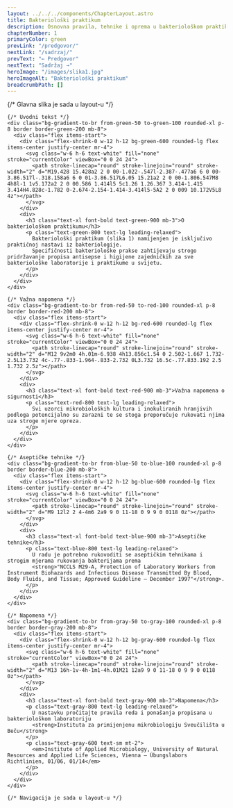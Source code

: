 ```yaml
---
layout: ../../../components/ChapterLayout.astro
title: Bakteriološki praktikum
description: Osnovna pravila, tehnike i oprema u bakteriološkom praktikumu
chapterNumber: 1
primaryColor: green
prevLink: "/predgovor/"
nextLink: "/sadrzaj/"
prevText: "← Predgovor"
nextText: "Sadržaj →"
heroImage: "/images/slika1.jpg"
heroImageAlt: "Bakteriološki praktikum"
breadcrumbPath: []
---
```


{/* Glavna slika je sada u layout-u */}

    {/* Uvodni tekst */}
    <div class="bg-gradient-to-br from-green-50 to-green-100 rounded-xl p-8 border border-green-200 mb-8">
      <div class="flex items-start">
        <div class="flex-shrink-0 w-12 h-12 bg-green-600 rounded-lg flex items-center justify-center mr-4">
          <svg class="w-6 h-6 text-white" fill="none" stroke="currentColor" viewBox="0 0 24 24">
            <path stroke-linecap="round" stroke-linejoin="round" stroke-width="2" d="M19.428 15.428a2 2 0 00-1.022-.547l-2.387-.477a6 6 0 00-3.86.517l-.318.158a6 6 0 01-3.86.517L6.05 15.21a2 2 0 00-1.806.547M8 4h8l-1 1v5.172a2 2 0 00.586 1.414l5 5c1.26 1.26.367 3.414-1.415 3.414H4.828c-1.782 0-2.674-2.154-1.414-3.414l5-5A2 2 0 009 10.172V5L8 4z"></path>
          </svg>
        </div>
        <div>
          <h3 class="text-xl font-bold text-green-900 mb-3">O bakteriološkom praktikumu</h3>
          <p class="text-green-800 text-lg leading-relaxed">
            Bakteriološki praktikum (slika 1) namijenjen je isključivo praktičnoj nastavi iz bakteriologije. 
            Specifičnosti bakteriološke prakse zahtijevaju strogo pridržavanje propisa antisepse i higijene zajedničkih za sve bakteriološke laboratorije i praktikume u svijetu.
          </p>
        </div>
      </div>
    </div>

    {/* Važna napomena */}
    <div class="bg-gradient-to-br from-red-50 to-red-100 rounded-xl p-8 border border-red-200 mb-8">
      <div class="flex items-start">
        <div class="flex-shrink-0 w-12 h-12 bg-red-600 rounded-lg flex items-center justify-center mr-4">
          <svg class="w-6 h-6 text-white" fill="none" stroke="currentColor" viewBox="0 0 24 24">
            <path stroke-linecap="round" stroke-linejoin="round" stroke-width="2" d="M12 9v2m0 4h.01m-6.938 4h13.856c1.54 0 2.502-1.667 1.732-2.5L13.732 4c-.77-.833-1.964-.833-2.732 0L3.732 16.5c-.77.833.192 2.5 1.732 2.5z"></path>
          </svg>
        </div>
        <div>
          <h3 class="text-xl font-bold text-red-900 mb-3">Važna napomena o sigurnosti</h3>
          <p class="text-red-800 text-lg leading-relaxed">
            Svi uzorci mikrobioloških kultura i inokuliranih hranjivih podloga potencijalno su zarazni te se stoga preporučuje rukovati njima uza stroge mjere opreza.
          </p>
        </div>
      </div>
    </div>

    {/* Aseptičke tehnike */}
    <div class="bg-gradient-to-br from-blue-50 to-blue-100 rounded-xl p-8 border border-blue-200 mb-8">
      <div class="flex items-start">
        <div class="flex-shrink-0 w-12 h-12 bg-blue-600 rounded-lg flex items-center justify-center mr-4">
          <svg class="w-6 h-6 text-white" fill="none" stroke="currentColor" viewBox="0 0 24 24">
            <path stroke-linecap="round" stroke-linejoin="round" stroke-width="2" d="M9 12l2 2 4-4m6 2a9 9 0 11-18 0 9 9 0 0118 0z"></path>
          </svg>
        </div>
        <div>
          <h3 class="text-xl font-bold text-blue-900 mb-3">Aseptičke tehnike</h3>
          <p class="text-blue-800 text-lg leading-relaxed">
            U radu je potrebno rukovoditi se aseptičkim tehnikama i strogim mjerama rukovanja bakterijama prema 
            <strong>"NCCLS M29-A, Protection of Laboratory Workers from Instrument Biohazards and Infectious Disease Transmitted By Blood, Body Fluids, and Tissue; Approved Guideline – December 1997"</strong>.
          </p>
        </div>
      </div>
    </div>

    {/* Napomena */}
    <div class="bg-gradient-to-br from-gray-50 to-gray-100 rounded-xl p-8 border border-gray-200 mb-8">
      <div class="flex items-start">
        <div class="flex-shrink-0 w-12 h-12 bg-gray-600 rounded-lg flex items-center justify-center mr-4">
          <svg class="w-6 h-6 text-white" fill="none" stroke="currentColor" viewBox="0 0 24 24">
            <path stroke-linecap="round" stroke-linejoin="round" stroke-width="2" d="M13 16h-1v-4h-1m1-4h.01M21 12a9 9 0 11-18 0 9 9 0 0118 0z"></path>
          </svg>
        </div>
        <div>
          <h3 class="text-xl font-bold text-gray-900 mb-3">Napomena</h3>
          <p class="text-gray-800 text-lg leading-relaxed">
            U nastavku pročitajte pravila reda i ponašanja propisana u bakteriološkom laboratoriju 
            <strong>Instituta za primijenjenu mikrobiologiju Sveučilišta u Beču</strong>
          </p>
          <p class="text-gray-600 text-sm mt-2">
            <em>Institute of Applied Microbiology, University of Natural Resources and Applied Life Sciences, Vienna – Übungslabors Richtlinien, 01/06, 01/14</em>
          </p>
        </div>
      </div>
    </div>

    {/* Navigacija je sada u layout-u */}
